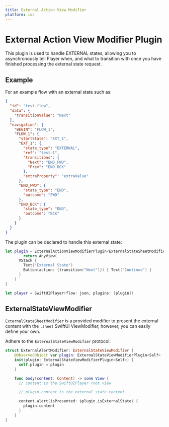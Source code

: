 ```yaml
---
title: External Action View Modifier 
platform: ios
---
```


# External Action View Modifier Plugin

This plugin is used to handle EXTERNAL states, allowing you to asynchronously tell Player when, and what to transition with once you have finished processing the external state request.

## Example

For an example flow with an external state such as:

```json
{
  "id": "test-flow",
  "data": {
    "transitionValue": "Next"
  },
  "navigation": {
    "BEGIN": "FLOW_1",
    "FLOW_1": {
      "startState": "EXT_1",
      "EXT_1": {
        "state_type": "EXTERNAL",
        "ref": "test-1",
        "transitions": {
          "Next": "END_FWD",
          "Prev": "END_BCK"
        },
        "extraProperty": "extraValue"
      },
      "END_FWD": {
        "state_type": "END",
        "outcome": "FWD"
      },
      "END_BCK": {
        "state_type": "END",
        "outcome": "BCK"
      }
    }
  }
}
```

The plugin can be declared to handle this external state:

```swift
let plugin = ExternalActionViewModifierPlugin<ExternalStateSheetModifier> { state, options, transition in
		return AnyView(
      VStack {
        Text("External State")
        Button(action: {transition("Next")}) { Text("Continue") }
      }
    )
}

let player = SwiftUIPlayer(flow: json, plugins: [plugin])
```

## ExternalStateViewModifier

`ExternalStateSheetModifier` is a provided modifier to present the external content with the `.sheet` SwiftUI ViewModifier, however, you can easily define your own.

Adhere to the `ExternalStateViewModifier` protocol:

```swift
struct ExternalAlertModifier: ExternalStateViewModifier {
    @ObservedObject var plugin: ExternalStateViewModifierPlugin<Self>
    init(plugin: ExternalStateViewModifierPlugin<Self>) {
      self.plugin = plugin
    }

    func body(content: Content) -> some View {
      // content is the SwiftUIPlayer root view

      // plugin.content is the external state content

      content.alert(isPresented: $plugin.isExternalState) {
        plugin.content
      }
    }
}
```